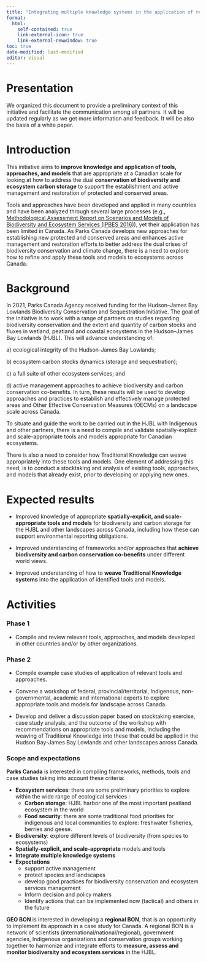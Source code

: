 ```yaml
---
title: "Integrating multiple knowledge systems in the application of relevant tools and models for the conservation of biodiversity and carbon-rich ecosystems in the Hudson-James Bay Lowlands"
format:
  html:
    self-contained: true
    link-external-icon: true
    link-external-newwindow: true
toc: true
date-modified: last-modified
editor: visual
---
```


# Presentation

We organized this document to provide a preliminary context of this initiative and facilitate the communication among all partners. It will be updated regularly as we get more information and feedback. It will be also the basis of a white paper.

# Introduction

This initiative aims to **improve knowledge and application of tools, approaches, and models** that are appropriate at a Canadian scale for looking at how to address the dual **conservation of biodiversity and ecosystem carbon storage** to support the establishment and active management and restoration of protected and conserved areas.

Tools and approaches have been developed and applied in many countries and have been analyzed through several large processes (e.g., [Methodological Assessment Report on Scenarios and Models of Biodiversity and Ecosystem Services (IPBES 2016)](https://www.ipbes.net/document-library-catalogue/methodological-assessment-report-scenarios-and-models-biodiversity-and)), yet their application has been limited in Canada. As Parks Canada develops new approaches for establishing new protected and conserved areas and enhances active management and restoration efforts to better address the dual crises of biodiversity conservation and climate change, there is a need to explore how to refine and apply these tools and models to ecosystems across Canada. 

# Background

In 2021, Parks Canada Agency received funding for the Hudson--James Bay Lowlands Biodiversity Conservation and Sequestration Initiative. The goal of the Initiative is to work with a range of partners on studies regarding biodiversity conservation and the extent and quantity of carbon stocks and fluxes in wetland, peatland and coastal ecosystems in the Hudson--James Bay Lowlands (HJBL). This will advance understanding of:

a\) ecological integrity of the Hudson-James Bay Lowlands;

b\) ecosystem carbon stocks dynamics (storage and sequestration);

c\) a full suite of other ecosystem services; and

d\) active management approaches to achieve biodiversity and carbon conservation co-benefits. In turn, these results will be used to develop approaches and practices to establish and effectively manage protected areas and Other Effective Conservation Measures (OECMs) on a landscape scale across Canada.

To situate and guide the work to be carried out in the HJBL with Indigenous and other partners, there is a need to compile and validate spatially-explicit and scale-appropriate tools and models appropriate for Canadian ecosystems.

There is also a need to consider how Traditional Knowledge can weave appropriately into these tools and models. One element of addressing this need, is to conduct a stocktaking and analysis of existing tools, approaches, and models that already exist, prior to developing or applying new ones.

# Expected results

-   Improved knowledge of appropriate **spatially-explicit, and scale-appropriate tools and models** for biodiversity and carbon storage for the HJBL and other landscapes across Canada, including how these can support environmental reporting obligations. 

-   Improved understanding of frameworks and/or approaches that **achieve biodiversity and carbon conservation co-benefits** under different world views. 

-   Improved understanding of how to **weave Traditional Knowledge systems** into the application of identified tools and models.

# Activities

### Phase 1

-   Compile and review relevant tools, approaches, and models developed in other countries and/or by other organizations.

### Phase 2

-   Compile example case studies of application of relevant tools and approaches.

-   Convene a workshop of federal, provincial/territorial, Indigenous, non-governmental, academic and international experts to explore appropriate tools and models for landscape across Canada. 

-   Develop and deliver a discussion paper based on stocktaking exercise, case study analysis, and the outcome of the workshop with recommendations on appropriate tools and models, including the weaving of Traditional Knowledge into these that could be applied in the Hudson Bay-James Bay Lowlands and other landscapes across Canada.

### Scope and expectations

**Parks Canada** is interested in compiling frameworks, methods, tools and case studies taking into account these criteria:

-   **Ecosystem services**: there are some preliminary priorities to explore within the wide range of ecological services :
    -   **Carbon storage**: HJBL harbor one of the most important peatland ecosystem in the world
    -   **Food security**: there are some traditional food priorities for indigenous and local communities to explore: freshwater fisheries, berries and geese.
-   **Biodiversity**: explore different levels of biodiversity (from species to ecosystems)
-   **Spatially-explicit, and scale-appropriate** models and tools
-   **Integrate multiple knowledge systems**
-   **Expectations**
    -   support active management
    -   protect species and landscapes
    -   develop good practices for biodiversity conservation and ecosystem services management
    -   Inform decision and policy makers
    -   Identify actions that can be implemented now (tactical) and others in the future

**GEO BON** is interested in developing a **regional BON**, that is an opportunity to implement its approach in a case study for Canada. A regional BON is a network of scientists (international/national/regional), government agencies, Indigenous organizations and conservation groups working together to harmonize and integrate efforts to **measure, assess and monitor biodiversity and ecosystem services** in the HJBL.

\

